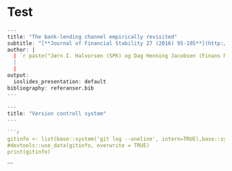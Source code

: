 

# Test

```r
---
title: "The bank-lending channel empirically revisited"
subtitle: "[**Journal of Financial Stability 27 (2016) 95-105**](http://www.sciencedirect.com/science/article/pii/S1572308916301255)"  
author: |
  | `r paste("Jørn I. Halvorsen (SPK) og Dag Henning Jacobsen (Finans Norge)") `
  |
  | 
output:
  ioslides_presentation: default
bibliography: referanser.bib
---
  
---
title: "Version controll system"
---

```r
gitinfo <- list(base::system('git log --oneline', intern=TRUE),base::system('git rev-list --count HEAD', intern=TRUE))
#devtools::use_data(gitinfo, overwrite = TRUE)
print(gitinfo)
```
  

```

